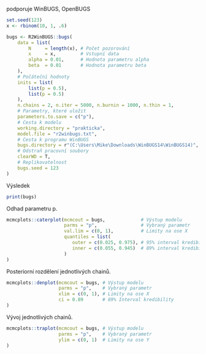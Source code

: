 podporuje WinBUGS, OpenBUGS

```{r echo=TRUE}
set.seed(123)
x <- rbinom(10, 1, .6)

bugs <- R2WinBUGS::bugs(
    data = list(
        N     = length(x), # Počet pozorování
        x     = x,         # Vstupní data
        alpha = 0.01,      # Hodnota parametru alpha
        beta  = 0.01       # Hodnota parametru beta
    ),
    # Počáteční hodnoty
    inits = list(
        list(p = 0.5),
        list(p = 0.5)
    ),
    n.chains = 2, n.iter = 5000, n.burnin = 1000, n.thin = 1,
    # Parametry, které uložit
    parameters.to.save = c("p"),
    # Cesta k modelu
    working.directory = "prakticka",
    model.file = "r2winbugs.txt",
    # Cesta k programu WinBUGS
    bugs.directory = r"(C:\Users\Mike\Downloads\WinBUGS14\WinBUGS14)",
    # Odstraň pracovní soubory
    clearWD = T,
    # Replikovatelnost
    bugs.seed = 123
)
```

Výsledek

```{r echo=TRUE}
print(bugs)
```

Odhad parametru p.

```{r echo=TRUE}
mcmcplots::caterplot(mcmcout = bugs,             # Výstup modelu
                     parms = "p",                # Vybraný parametr
                     val.lim = c(0, 1),          # Limity na ose X
                     quantiles = list(
                        outer = c(0.025, 0.975), # 95% interval kredibility
                        inner = c(0.055, 0.945)  # 89% interval kredibility
                     )
)
```

Posteriorní rozdělení jednotlivých chainů.

```{r echo=TRUE}
mcmcplots::denplot(mcmcout = bugs, # Výstup modelu
                   parms = "p",    # Vybraný parametr
                   xlim = c(0, 1), # Limity na ose X
                   ci = 0.89       # 89% Interval kredibility
)
```

Vývoj jednotlivých chainů.

```{r echo=TRUE}
mcmcplots::traplot(mcmcout = bugs, # Výstup modelu
                   parms = "p",    # Vybraný parametr
                   ylim = c(0, 1)  # Limity na ose Y
)
```
